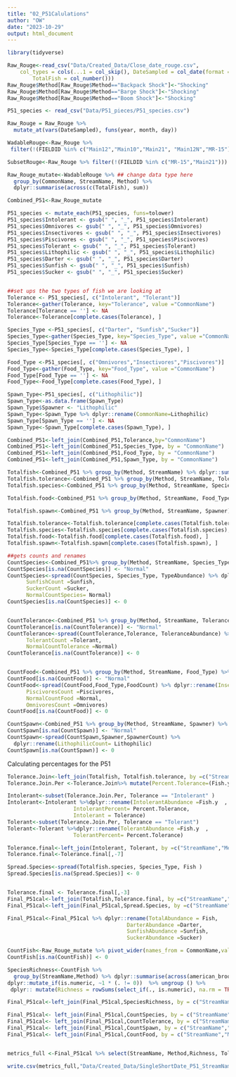 ```yaml
---
title: "02_P51Calulations"
author: "OW"
date: "2023-10-29"
output: html_document
---
```



```r
library(tidyverse)

Raw_Rouge<-read_csv("Data/Created_Data/Close_date_rouge.csv", 
    col_types = cols(...1 = col_skip(), DateSampled = col_date(format = "%Y-%m-%d"), 
        TotalFish = col_number()))
Raw_Rouge$Method[Raw_Rouge$Method=="Backpack Shock"]<-"Shocking"
Raw_Rouge$Method[Raw_Rouge$Method=="Barge Shock"]<-"Shocking"
Raw_Rouge$Method[Raw_Rouge$Method=="Boom Shock"]<-"Shocking"

P51_species <- read_csv("Data/P51_pieces/P51_species.csv")

Raw_Rouge = Raw_Rouge %>%  
  mutate_at(vars(DateSampled), funs(year, month, day))

WadableRouge<-Raw_Rouge %>%
 filter(!(FIELDID %in% c("Main12","Main10","Main21", "Main12N","MR-15")))

SubsetRouge<-Raw_Rouge %>% filter(!(FIELDID %in% c("MR-15","Main21")))

Raw_Rouge_mutate<-WadableRouge %>% ## change data type here
  group_by(CommonName, StreamName, Method) %>%
  dplyr::summarise(across(c(TotalFish), sum))

Combined_P51<-Raw_Rouge_mutate 
```

```r
P51_species <- mutate_each(P51_species, funs=tolower)
P51_species$Intolerant <- gsub(" ", "_", P51_species$Intolerant)
P51_species$Omnivores <- gsub(" ", "_", P51_species$Omnivores)
P51_species$Insectivores <- gsub(" ", "_", P51_species$Insectivores)
P51_species$Piscivores <- gsub(" ", "_", P51_species$Piscivores)
P51_species$Tolerant <- gsub(" ", "_", P51_species$Tolerant)
P51_species$Lithophilic <- gsub(" ", "_", P51_species$Lithophilic)
P51_species$Darter <- gsub(" ", "_", P51_species$Darter)
P51_species$Sunfish <- gsub(" ", "_", P51_species$Sunfish)
P51_species$Sucker <- gsub(" ", "_", P51_species$Sucker)


##set ups the two types of fish we are looking at
Tolerance <- P51_species[, c("Intolerant", "Tolerant")]
Tolerance<-gather(Tolerance, key="Tolerance", value ="CommonName")
Tolerance[Tolerance == ''] <- NA
Tolerance<-Tolerance[complete.cases(Tolerance), ]

Species_Type <-P51_species[, c("Darter", "Sunfish","Sucker")]
Species_Type<-gather(Species_Type, key="Species_Type", value ="CommonName")
Species_Type[Species_Type == ''] <- NA
Species_Type<-Species_Type[complete.cases(Species_Type), ]

Food_Type <-P51_species[, c("Omnivores","Insectivores","Piscivores")]
Food_Type<-gather(Food_Type, key="Food_Type", value ="CommonName")
Food_Type[Food_Type == ''] <- NA
Food_Type<-Food_Type[complete.cases(Food_Type), ]

Spawn_Type<-P51_species[, c("Lithophilic")]
Spawn_Type<-as.data.frame(Spawn_Type)
Spawn_Type$Spawner <- "Lithophilic"
Spawn_Type<-Spawn_Type %>% dplyr::rename(CommonName=Lithophilic) 
Spawn_Type[Spawn_Type == ''] <- NA
Spawn_Type<-Spawn_Type[complete.cases(Spawn_Type), ]

Combined_P51<-left_join(Combined_P51,Tolerance,by="CommonName")
Combined_P51<-left_join(Combined_P51,Species_Type, by = "CommonName")
Combined_P51<-left_join(Combined_P51,Food_Type, by = "CommonName")
Combined_P51<-left_join(Combined_P51,Spawn_Type, by = "CommonName")
```


```r
Totalfish<-Combined_P51 %>% group_by(Method, StreamName) %>% dplyr::summarize(Fish = sum(TotalFish))
Totalfish.tolerance<-Combined_P51 %>% group_by(Method, StreamName, Tolerance) %>% dplyr::summarize(Fish = sum(TotalFish))
Totalfish.species<-Combined_P51 %>% group_by(Method, StreamName, Species_Type) %>% dplyr::summarize(Fish = sum(TotalFish))

Totalfish.food<-Combined_P51 %>% group_by(Method, StreamName, Food_Type) %>% dplyr::summarize(Fish = sum(TotalFish))

Totalfish.spawn<-Combined_P51 %>% group_by(Method, StreamName, Spawner) %>% dplyr::summarize(Fish = sum(TotalFish))

Totalfish.tolerance<-Totalfish.tolerance[complete.cases(Totalfish.tolerance), ]
Totalfish.species<-Totalfish.species[complete.cases(Totalfish.species), ]
Totalfish.food<-Totalfish.food[complete.cases(Totalfish.food), ]
Totalfish.spawn<-Totalfish.spawn[complete.cases(Totalfish.spawn), ]

##gets counts and renames 
CountSpecies<-Combined_P51%>% group_by(Method, StreamName, Species_Type) %>% dplyr::count(Species_Type) %>% dplyr::rename(TypeAbundance= n)
CountSpecies[is.na(CountSpecies)] <- "Normal"
CountSpecies<-spread(CountSpecies, Species_Type, TypeAbundance) %>% dplyr::rename(DarterCount= Darter,
      SunfishCount =Sunfish, 
      SuckerCount =Sucker,
      NormalCountSpecies= Normal)
CountSpecies[is.na(CountSpecies)] <- 0


CountTolerance<-Combined_P51 %>% group_by(Method, StreamName, Tolerance) %>% dplyr::count(Tolerance) %>% dplyr::rename(ToleranceAbundance= n)
CountTolerance[is.na(CountTolerance)] <- "Normal"
CountTolerance<-spread(CountTolerance,Tolerance, ToleranceAbundance) %>% dplyr::rename(IntolerantCount= Intolerant,
      TolerantCount =Tolerant, 
      NormalCountTolerance =Normal)
CountTolerance[is.na(CountTolerance)] <- 0


CountFood<-Combined_P51 %>% group_by(Method, StreamName, Food_Type) %>% dplyr::count(Food_Type) %>% dplyr::rename(FoodCount= n)
CountFood[is.na(CountFood)] <- "Normal"
CountFood<-spread(CountFood,Food_Type,FoodCount) %>% dplyr::rename(InsectivoresCount= Insectivores,
      PiscivoresCount =Piscivores, 
      NormalCountFood =Normal, 
      OmnivoresCount =Omnivores)
CountFood[is.na(CountFood)] <- 0

CountSpawn<-Combined_P51 %>% group_by(Method, StreamName, Spawner) %>% dplyr::count(Spawner) %>% dplyr::rename(SpawnerCount= n)
CountSpawn[is.na(CountSpawn)] <- "Normal"
CountSpawn<-spread(CountSpawn,Spawner,SpawnerCount) %>% 
  dplyr::rename(LithophilicCount= Lithophilic)
CountSpawn[is.na(CountSpawn)] <- 0

```

Calculating percentages for the P51 

```r
Tolerance.Join<-left_join(Totalfish, Totalfish.tolerance, by =c("StreamName","Method"))
Tolerance.Join.Per <-Tolerance.Join%>% mutate(Percent.Tolerance=(Fish.y/Fish.x)*100)

Intolerant<-subset(Tolerance.Join.Per, Tolerance == "Intolerant" )
Intolerant<-Intolerant %>%dplyr::rename(IntolerantAbundance =Fish.y  , 
                     IntolerantPercent= Percent.Tolerance, 
                     Intolerant = Tolerance)
Tolerant<-subset(Tolerance.Join.Per, Tolerance == "Tolerant")
Tolerant<-Tolerant %>%dplyr::rename(TolerantAbundance =Fish.y  , 
                     TolerantPercent= Percent.Tolerance)

Tolerance.final<-left_join(Intolerant, Tolerant, by =c("StreamName","Method"))
Tolerance.final<-Tolerance.final[,-7]

Spread.Species<-spread(Totalfish.species, Species_Type, Fish )
Spread.Species[is.na(Spread.Species)] <- 0


Tolerance.final <- Tolerance.final[,-3]
Final_P51cal<-left_join(Totalfish,Tolerance.final, by =c("StreamName","Method"))
Final_P51cal<-left_join(Final_P51cal,Spread.Species, by =c("StreamName","Method"))

Final_P51cal<-Final_P51cal %>% dplyr::rename(TotalAbundance = Fish,
                                      DarterAbundance =Darter, 
                                      SunfishAbundance =Sunfish, 
                                      SuckerAbundance =Sucker)
```

```r
CountFish<-Raw_Rouge_mutate %>% pivot_wider(names_from = CommonName,values_from = TotalFish)
CountFish[is.na(CountFish)] <- 0

SpeciesRichness<-CountFish %>%
  group_by(StreamName,Method) %>% dplyr::summarise(across(american_brook_lamprey:yellow_perch, sum)) %>% 
dplyr::mutate_if(is.numeric, ~1 * (. != 0))  %>% ungroup () %>%
 dplyr:: mutate(Richness = rowSums(select_if(., is.numeric), na.rm = TRUE)) %>% select(StreamName,Method, Richness)
```

```r
Final_P51cal<-left_join(Final_P51cal,SpeciesRichness, by = c("StreamName","Method"))

Final_P51cal<- left_join(Final_P51cal,CountSpecies, by = c("StreamName","Method"))
Final_P51cal<- left_join(Final_P51cal,CountTolerance, by = c("StreamName","Method"))
Final_P51cal<- left_join(Final_P51cal,CountSpawn, by = c("StreamName","Method"))
Final_P51cal<- left_join(Final_P51cal,CountFood, by = c("StreamName","Method"))


metrics_full <-Final_P51cal %>% select(StreamName, Method,Richness, TolerantCount, IntolerantCount, DarterCount, SuckerCount, SunfishCount, PiscivoresCount,OmnivoresCount,InsectivoresCount,LithophilicCount)
```

```r
write.csv(metrics_full,"Data/Created_Data/SingleShortDate_P51_StreamName_wadable.csv")

```
